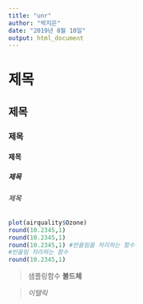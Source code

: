 ```yaml
---
title: "unr"
author: "박지은"
date: "2019년 8월 10일"
output: html_document
---
```

# 제목
## 제목
### 제목
#### 제목
##### 제목
###### 제목

```r
plot(airquality$Ozone)
round(10.2345,1)
round(10.2345,1)
round(10.2345,1) #반올림을 처리하는 함수 
#반올림 처리하는 함수
round(10.2345,1)
```
>샘플링함수
> **볼드체**


> *이탤릭*
>  